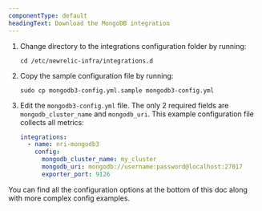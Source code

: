 ```yaml
---
componentType: default
headingText: Download the MongoDB integration
---
```


1. Change directory to the integrations configuration folder by running:

    ```shell
    cd /etc/newrelic-infra/integrations.d
    ```

2. Copy the sample configuration file by running:

    ```shell
    sudo cp mongodb3-config.yml.sample mongodb3-config.yml
    ```

3. Edit the `mongodb3-config.yml` file. The only 2 required fields are `mongodb_cluster_name` and `mongodb_uri`. This example configuration file collects all metrics:

    ```yml
    integrations:
      - name: nri-mongodb3
        config:
          mongodb_cluster_name: my_cluster
          mongodb_uri: mongodb://username:password@localhost:27017
          exporter_port: 9126
    ```

You can find all the configuration options at the bottom of this doc along with more complex config examples.
